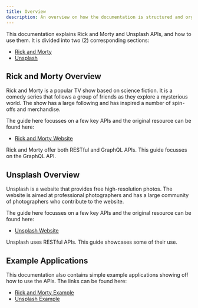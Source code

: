 ```yaml
---
title: Overview
description: An overview on how the documentation is structured and organised
---
```



This documentation explains Rick and Morty and Unsplash APIs, and how to use them. It is divided into two (2) corresponding sections:

- [Rick and Morty](docs/guides/rick-and-morty)
- [Unsplash](docs/guides/unsplash/)

## Rick and Morty Overview

Rick and Morty is a popular TV show based on science fiction. It is a comedy series that follows a group of friends as they explore a mysterious world. The show has a large following and has inspired a number of spin-offs and merchandise.


The guide here focusses on a few key APIs and the original resource can be found here:

- [Rick and Morty Website](https://rickandmortyapi.com/)

<Aside>Rick and Morty offer both RESTful and GraphQL APIs. This guide focusses on the GraphQL API.</Aside>

## Unsplash Overview

Unsplash is a website that provides free high-resolution photos. The website is aimed at professional photographers and has a large community of photographers who contribute to the website.

The guide here focusses on a few key APIs and the original resource can be found here:

- [Unsplash Website](https://unsplash.com/)

<Aside>Unsplash uses RESTful APIs. This guide showcases some of their use.</Aside>

## Example Applications

This documentation also contains simple example applications showing off how to use the APIs. The links can be found here:

- [Rick and Morty Example](http://localhost:4321/rick-morty-exp)
- [Unsplash Example](http://localhost:4321/unsplash-exp)

